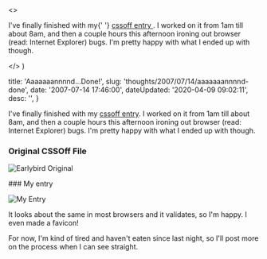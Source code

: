 

  <>
    <p>
      I've finally finished with my{' '}
      <a href="http&#58;//cssoff.com/2007/07/14/july-14-2007-earlybird/">
        cssoff entry
      </a>
      . I worked on it from 1am till about 8am, and then a couple hours this afternoon
      ironing out browser (read&#58; Internet Explorer) bugs. I'm pretty happy with
      what I ended up with though.
    </p>
  </>
)


  title: 'Aaaaaaannnnd...Done!',
  slug: 'thoughts/2007/07/14/aaaaaaannnnd-done',
  date: '2007-07-14 17:46:00',
  dateUpdated: '2020-04-09 09:02:11',
  desc: '',
}

I've finally finished with my [cssoff entry](http://cssoff.com/2007/07/14/july-14-2007-earlybird/). I worked on it from 1am till about 8am, and then a couple hours this afternoon ironing out browser (read: Internet Explorer) bugs. I'm pretty happy with what I ended up with though.

### Original CSSOff File

<p>
  <img src="/images/earlybird_original.jpg" alt="Earlybird Original" />
</p>
### My entry
<p>
  <img src="/images/earlybird_firefox.jpg" alt="My Entry" />
</p>

It looks about the same in most browsers and it validates, so I'm happy. I even made a favicon!

For now, I'm kind of tired and haven't eaten since last night, so I'll post more on the process when I can see straight.
